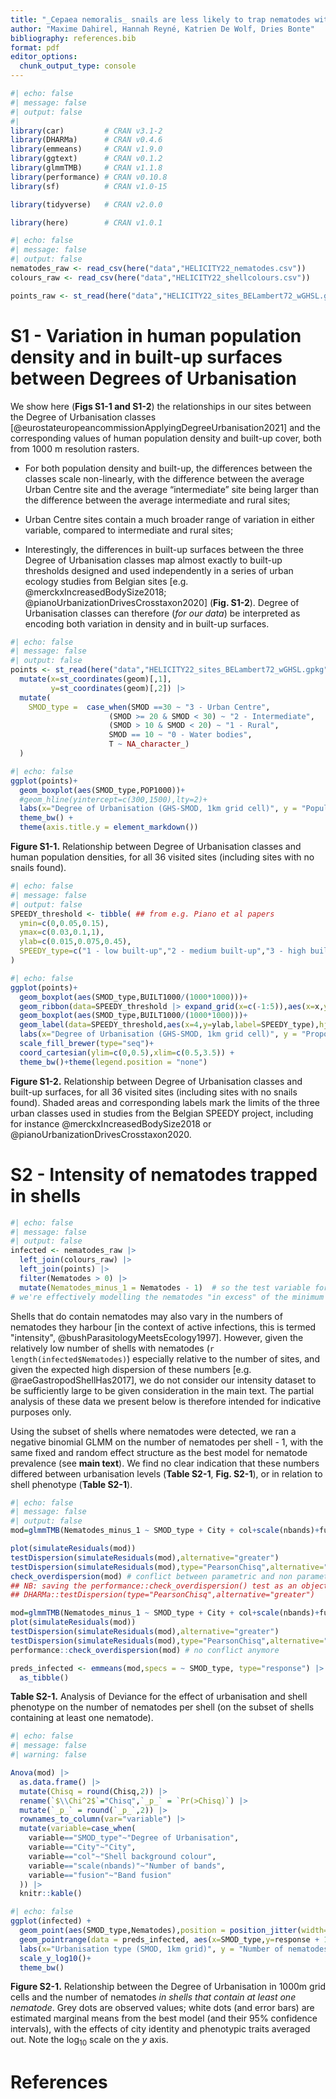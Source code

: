 ```yaml
---
title: "_Cepaea nemoralis_ snails are less likely to trap nematodes within their shells in urban areas - supplementary material"
author: "Maxime Dahirel, Hannah Reyné, Katrien De Wolf, Dries Bonte"
bibliography: references.bib
format: pdf
editor_options: 
  chunk_output_type: console
---
```



```r
#| echo: false
#| message: false
#| output: false
#| 
library(car)         # CRAN v3.1-2
library(DHARMa)      # CRAN v0.4.6
library(emmeans)     # CRAN v1.9.0
library(ggtext)      # CRAN v0.1.2
library(glmmTMB)     # CRAN v1.1.8
library(performance) # CRAN v0.10.8
library(sf)          # CRAN v1.0-15

library(tidyverse)   # CRAN v2.0.0

library(here)        # CRAN v1.0.1
```

```r
#| echo: false
#| message: false
#| output: false
nematodes_raw <- read_csv(here("data","HELICITY22_nematodes.csv"))
colours_raw <- read_csv(here("data","HELICITY22_shellcolours.csv"))

points_raw <- st_read(here("data","HELICITY22_sites_BELambert72_wGHSL.gpkg")) 
```

# S1 - Variation in human population density and in built-up surfaces between Degrees of Urbanisation

We show here (**Figs S1-1 and S1-2**) the relationships in our sites between the Degree of Urbanisation classes [@eurostateuropeancommissionApplyingDegreeUrbanisation2021] and the corresponding values of human population density and built-up cover, both from 1000 m resolution rasters.

- For both population density and built-up, the differences between the classes scale non-linearly, with the difference between the average Urban Centre site and the average "intermediate" site being larger than the difference between the average intermediate and rural sites;  

- Urban Centre sites contain a much broader range of variation in either variable, compared to intermediate and rural sites;  

- Interestingly, the differences in built-up surfaces between the three Degree of Urbanisation classes map almost exactly to built-up thresholds designed and used independently in a series of urban ecology studies from Belgian sites [e.g. @merckxIncreasedBodySize2018; @pianoUrbanizationDrivesCrosstaxon2020] (**Fig. S1-2**). Degree of Urbanisation classes can therefore (_for our data_) be interpreted as encoding both variation in density and in built-up surfaces. 


```r
#| echo: false
#| message: false
#| output: false
points <- st_read(here("data","HELICITY22_sites_BELambert72_wGHSL.gpkg")) |> 
  mutate(x=st_coordinates(geom)[,1],
         y=st_coordinates(geom)[,2]) |> 
  mutate(
    SMOD_type =  case_when(SMOD ==30 ~ "3 - Urban Centre",
                      (SMOD >= 20 & SMOD < 30) ~ "2 - Intermediate",
                      (SMOD > 10 & SMOD < 20) ~ "1 - Rural",
                      SMOD == 10 ~ "0 - Water bodies",
                      T ~ NA_character_)
  )
```

```r
#| echo: false
ggplot(points)+
  geom_boxplot(aes(SMOD_type,POP1000))+ 
  #geom_hline(yintercept=c(300,1500),lty=2)+
  labs(x="Degree of Urbanisation (GHS-SMOD, 1km grid cell)", y = "Population density in grid cell (people/km^2^)")+
  theme_bw() + 
  theme(axis.title.y = element_markdown())
```

**Figure S1-1.** Relationship between Degree of Urbanisation classes and human population densities, for all 36 visited sites (including sites with no snails found).

```r
#| echo: false
#| message: false
#| output: false
SPEEDY_threshold <- tibble( ## from e.g. Piano et al papers
  ymin=c(0,0.05,0.15),
  ymax=c(0.03,0.1,1),
  ylab=c(0.015,0.075,0.45),
  SPEEDY_type=c("1 - low built-up","2 - medium built-up","3 - high built-up")
)
```


```r
#| echo: false
ggplot(points)+
  geom_boxplot(aes(SMOD_type,BUILT1000/(1000*1000)))+ 
  geom_ribbon(data=SPEEDY_threshold |> expand_grid(x=c(-1:5)),aes(x=x,ymin=ymin,ymax=ymax,fill=SPEEDY_type), alpha=0.5)+
  geom_boxplot(aes(SMOD_type,BUILT1000/(1000*1000)))+ 
  geom_label(data=SPEEDY_threshold,aes(x=4,y=ylab,label=SPEEDY_type),hjust=1)+
  labs(x="Degree of Urbanisation (GHS-SMOD, 1km grid cell)", y = "Proportion built-up within 1km grid cell")+
  scale_fill_brewer(type="seq")+
  coord_cartesian(ylim=c(0,0.5),xlim=c(0.5,3.5)) + 
  theme_bw()+theme(legend.position = "none")

```

**Figure S1-2.** Relationship between Degree of Urbanisation classes and built-up surfaces, for all 36 visited sites (including sites with no snails found). Shaded areas and corresponding labels mark the limits of the three urban classes used in studies from the Belgian SPEEDY project, including for instance @merckxIncreasedBodySize2018 or @pianoUrbanizationDrivesCrosstaxon2020.

# S2 - Intensity of nematodes trapped in shells

```r
#| echo: false
#| message: false
#| output: false
infected <- nematodes_raw |> 
  left_join(colours_raw) |> 
  left_join(points) |> 
  filter(Nematodes > 0) |>
  mutate(Nematodes_minus_1 = Nematodes - 1)  # so the test variable for count models stays bounded at 0
# we're effectively modelling the nematodes "in excess" of the minimum 1 needed to be in this sub-dataset
```

Shells that do contain nematodes may also vary in the numbers of nematodes they harbour [in the context of active infections, this is termed "intensity", @bushParasitologyMeetsEcology1997]. However, given the relatively low number of shells with nematodes (`r length(infected$Nematodes)`) especially relative to the number of sites, and given the expected high dispersion of these numbers [e.g. @raeGastropodShellHas2017], we do not consider our intensity dataset to be sufficiently large to be given consideration in the main text.
The partial analysis of these data we present below is therefore intended for indicative purposes only.

Using the subset of shells where nematodes were detected, we ran a negative binomial GLMM on the number of nematodes per shell - 1, with the same fixed and random effect structure as the best model for nematode prevalence (see **main text**). We find no clear indication that these numbers differed between urbanisation levels (**Table S2-1**, **Fig. S2-1**), or in relation to shell phenotype (**Table S2-1**). 

```r
#| echo: false
#| message: false
#| output: false
mod=glmmTMB(Nematodes_minus_1 ~ SMOD_type + City + col+scale(nbands)+fusion + (1|Population),data=infected, family=poisson)

plot(simulateResiduals(mod))
testDispersion(simulateResiduals(mod),alternative="greater")
testDispersion(simulateResiduals(mod),type="PearsonChisq",alternative="greater")
check_overdispersion(mod) # conflict between parametric and non parametric; let's assume overdispersion to be safe
## NB: saving the performance::check_overdispersion() test as an object and exploring it with str() confirms it's the same as
## DHARMa::testDispersion(type="PearsonChisq",alternative="greater")

mod=glmmTMB(Nematodes_minus_1 ~ SMOD_type + City + col+scale(nbands)+fusion + (1|Population),data=infected, family=nbinom2)
plot(simulateResiduals(mod))
testDispersion(simulateResiduals(mod),alternative="greater")
testDispersion(simulateResiduals(mod),type="PearsonChisq",alternative="greater")
performance::check_overdispersion(mod) # no conflict anymore

preds_infected <- emmeans(mod,specs = ~ SMOD_type, type="response") |> 
  as_tibble()
```

**Table S2-1.** Analysis of Deviance for the effect of urbanisation and shell phenotype on the number of nematodes per shell (on the subset of shells containing at least one nematode).

```r
#| echo: false
#| message: false
#| warning: false

Anova(mod) |> 
  as.data.frame() |> 
  mutate(Chisq = round(Chisq,2)) |> 
  rename(`$\\Chi^2$`="Chisq",`_p_` = `Pr(>Chisq)`) |> 
  mutate(`_p_` = round(`_p_`,2)) |> 
  rownames_to_column(var="variable") |> 
  mutate(variable=case_when(
    variable=="SMOD_type"~"Degree of Urbanisation",
    variable=="City"~"City",
    variable=="col"~"Shell background colour",
    variable=="scale(nbands)"~"Number of bands",
    variable=="fusion"~"Band fusion"
  )) |> 
  knitr::kable()

```


```r
#| echo: false
ggplot(infected) + 
  geom_point(aes(SMOD_type,Nematodes),position = position_jitter(width=0.3,height=0),col="darkgrey") + 
  geom_pointrange(data = preds_infected, aes(x=SMOD_type,y=response + 1,ymin=asymp.LCL + 1,ymax=asymp.UCL + 1),size=1,pch=21,fill="white") +
  labs(x="Urbanisation type (SMOD, 1km grid)", y = "Number of nematodes per shell")+
  scale_y_log10()+
  theme_bw()
```

**Figure S2-1.** Relationship between the Degree of Urbanisation in 1000m grid cells and the number of nematodes _in shells that contain at least one nematode_. Grey dots are observed values; white dots (and error bars) are estimated marginal means from the best model (and their 95% confidence intervals), with the effects of city identity and phenotypic traits averaged out. Note the $\log_{10}$ scale on the $y$ axis.

# References
